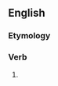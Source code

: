 ==English==

===Etymology===
{{suffix|en|quicken|eth|nocat=1}}

===Verb===
{{head|en|verb form}}

# {{en-archaic third-person singular of|quicken}}